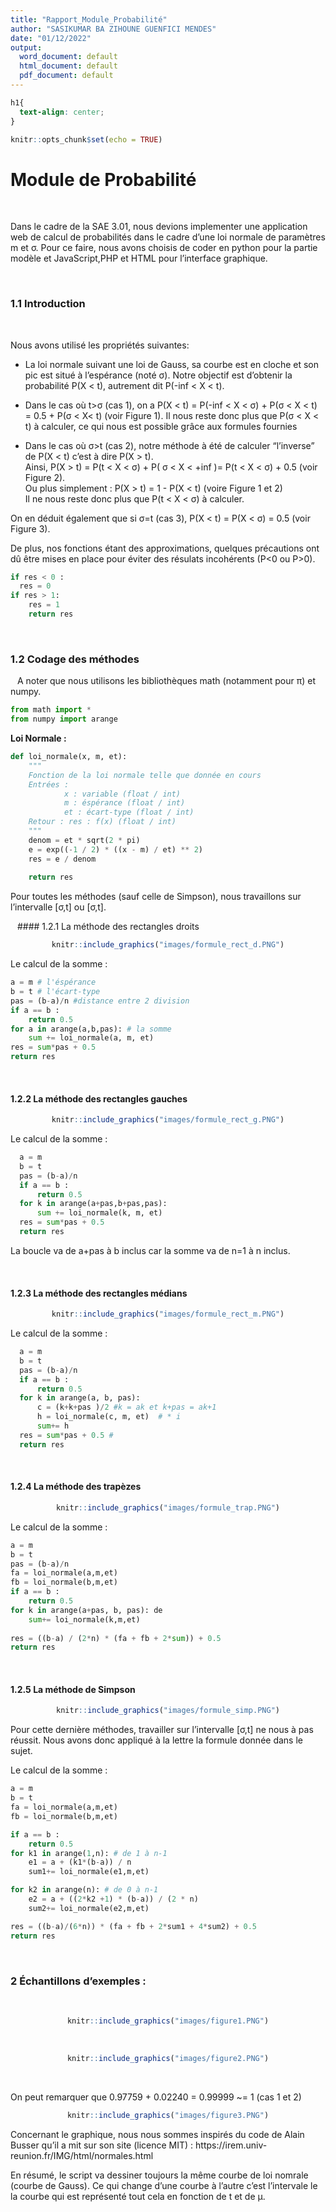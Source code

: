 ```yaml
---
title: "Rapport_Module_Probabilité"
author: "SASIKUMAR BA ZIHOUNE GUENFICI MENDES"
date: "01/12/2022"
output:
  word_document: default
  html_document: default
  pdf_document: default
---
```


```css
h1{
  text-align: center;
}
```


```r
knitr::opts_chunk$set(echo = TRUE)
```


# **Module de Probabilité**
&ensp;

Dans le cadre de la SAE 3.01, nous devions implementer une application web de calcul de probabilités dans le cadre d'une loi normale de paramètres m et σ. Pour ce faire, nous avons choisis de coder en python pour la partie modèle et JavaScript,PHP et HTML pour l'interface graphique.

&ensp;

### 1.1 Introduction

&ensp;

Nous avons utilisé les propriétés suivantes:
&ensp;

- La loi normale suivant une loi de Gauss, sa courbe est en cloche et son pic est situé à l'espérance (noté σ).
Notre objectif est d'obtenir la probabilité P(X < t), autrement dit P(-inf < X < t).
  
  
- Dans le cas où t>σ (cas 1), on a P(X < t) = P(-inf < X < σ) + P(σ < X < t) = 0.5 + P(σ < X<  t) (voir Figure 1).
Il nous reste donc plus que P(σ < X < t) à calculer, ce qui nous est possible grâce aux formules fournies
  
- Dans le cas où σ>t (cas 2), notre méthode à été de calculer "l'inverse" de P(X < t) c'est à dire P(X > t). </br>
Ainsi, P(X > t) =  P(t < X < σ) + P( σ < X < +inf )= P(t < X < σ)  + 0.5 (voir Figure 2).</br>
Ou plus simplement : P(X > t) = 1 - P(X < t)  (voire Figure 1 et 2)</br>
Il ne nous reste donc plus que P(t < X < σ) à calculer.
  

On en déduit également que si σ=t (cas 3), P(X < t) = P(X < σ) = 0.5 (voir Figure 3).
  
  
  De plus, nos fonctions étant des approximations, quelques précautions ont dû être mises en place pour éviter des résulats incohérents (P<0 ou P>0).
  
  
```python
if res < 0 :
  res = 0
if res > 1:
    res = 1
    return res
```
  
&ensp;


### 1.2 Codage des méthodes

&ensp;
A noter que nous utilisons les bibliothèques math (notamment pour π) et numpy.

```python
from math import *
from numpy import arange
```


**Loi Normale :**
```python
def loi_normale(x, m, et):
    """
    Fonction de la loi normale telle que donnée en cours
    Entrées : 
            x : variable (float / int)
            m : éspérance (float / int)
            et : écart-type (float / int)
    Retour : res : f(x) (float / int)
    """
    denom = et * sqrt(2 * pi)
    e = exp((-1 / 2) * ((x - m) / et) ** 2)
    res = e / denom
    
    return res
```


Pour toutes les méthodes (sauf celle de Simpson), nous travaillons sur l'intervalle [σ,t] ou [σ,t].

&ensp;
#### 1.2.1 La méthode des rectangles droits

<center>
```r
knitr::include_graphics("images/formule_rect_d.PNG")
```
</center>

Le calcul de la somme :


```python
a = m # l'éspérance
b = t # l'écart-type
pas = (b-a)/n #distance entre 2 division
if a == b :
    return 0.5
for a in arange(a,b,pas): # la somme 
    sum += loi_normale(a, m, et) 
res = sum*pas + 0.5 
return res
```

&ensp;

#### 1.2.2 La méthode des rectangles gauches

<center>
```r
knitr::include_graphics("images/formule_rect_g.PNG")
```
</center>


Le calcul de la somme :

```python
  a = m
  b = t
  pas = (b-a)/n
  if a == b :
      return 0.5
  for k in arange(a+pas,b+pas,pas):
      sum += loi_normale(k, m, et) 
  res = sum*pas + 0.5 
  return res
```

La boucle va de a+pas à b inclus car la somme va de n=1 à n inclus.

&ensp;

#### 1.2.3 La méthode des rectangles médians

<center>
```r
knitr::include_graphics("images/formule_rect_m.PNG")
```
</center>

Le calcul de la somme :

```python
  a = m
  b = t
  pas = (b-a)/n
  if a == b :
      return 0.5
  for k in arange(a, b, pas):
      c = (k+k+pas )/2 #k = ak et k+pas = ak+1
      h = loi_normale(c, m, et)  # * i
      sum+= h 
  res = sum*pas + 0.5 # 
  return res
```

&ensp;

#### 1.2.4 La méthode des trapèzes

<center>
```r
knitr::include_graphics("images/formule_trap.PNG")
```
</center>


Le calcul de la somme :

```python
a = m
b = t
pas = (b-a)/n
fa = loi_normale(a,m,et)
fb = loi_normale(b,m,et)
if a == b :
    return 0.5
for k in arange(a+pas, b, pas): de 
    sum+= loi_normale(k,m,et)
   
res = ((b-a) / (2*n) * (fa + fb + 2*sum)) + 0.5
return res
```

&ensp;

#### 1.2.5 La méthode de Simpson


<center>
```r
knitr::include_graphics("images/formule_simp.PNG")
```
</center>

Pour cette dernière méthodes, travailler sur l'intervalle [σ,t] ne nous à pas réussit. Nous avons donc appliqué à la lettre la formule donnée dans le sujet. 


Le calcul de la somme :


```python
a = m
b = t
fa = loi_normale(a,m,et)
fb = loi_normale(b,m,et)

if a == b :
    return 0.5
for k1 in arange(1,n): # de 1 à n-1
    e1 = a + (k1*(b-a)) / n
    sum1+= loi_normale(e1,m,et)

for k2 in arange(n): # de 0 à n-1
    e2 = a + ((2*k2 +1) * (b-a)) / (2 * n)
    sum2+= loi_normale(e2,m,et)

res = ((b-a)/(6*n)) * (fa + fb + 2*sum1 + 4*sum2) + 0.5
return res
```
&ensp;


### 2 Échantillons d’exemples : 
&ensp;


<center>
```r
knitr::include_graphics("images/figure1.PNG")
```

</br>

```r
knitr::include_graphics("images/figure2.PNG")
```

</br>
</center>


On peut remarquer que 0.97759 + 0.02240 = 0.99999 ~= 1 (cas 1 et 2)

<center>
```r
knitr::include_graphics("images/figure3.PNG")
```
</center>


Concernant le graphique, nous nous sommes inspirés du code de Alain Busser qu'il a mit sur son site (licence MIT) :
https://irem.univ-reunion.fr/IMG/html/normales.html

En résumé, le script va dessiner toujours la même courbe de loi nomrale (courbe de Gauss). Ce qui change d'une courbe à l'autre c'est l'intervale le la courbe qui est représenté tout cela en fonction de t et de µ.





